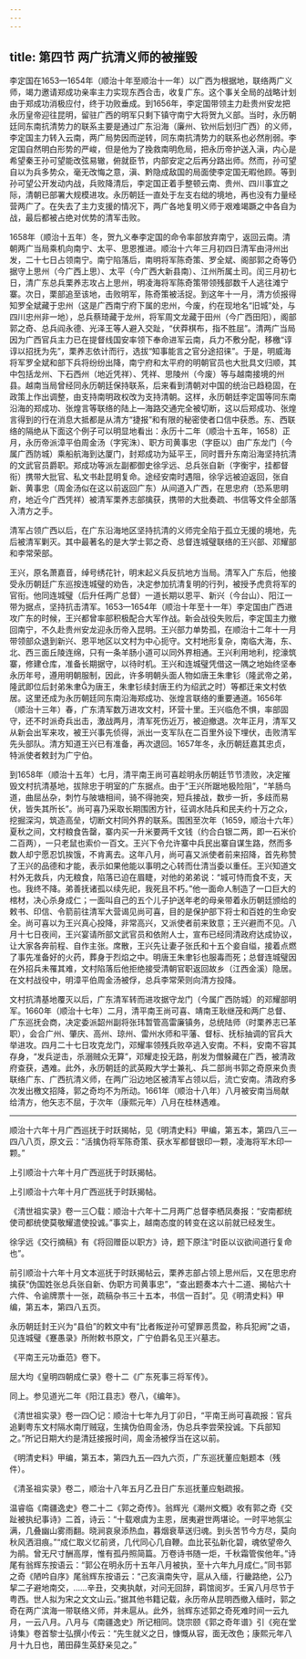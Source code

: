 ```yaml
---
---
---
```

title: 第四节 两广抗清义师的被摧毁
---




李定国在1653—1654年（顺治十年至顺治十一年）以广西为根据地，联络两广义师，竭力邀请郑成功亲率主力实现东西合击，收复广东。这个事关全局的战略计划由于郑成功消极应付，终于功败垂成。到1656年，李定国带领主力赴贵州安龙把永历皇帝迎往昆明，留驻广西的明军只剩下镇守南宁大将贺九义部。当时，永历朝廷同东南抗清势力的联系主要是通过广东沿海（廉州、钦州后划归广西）的义师，李定国主力转入云南，两广局势因而逆转，同东南抗清势力的联系也必然削弱。李定国自然明白形势的严峻，但是他为了挽救南明危局，把永历帝护送入滇，内心是希望秦王孙可望能改弦易辙，俯就臣节，内部安定之后再分路出师。然而，孙可望自以为兵多势众，毫无改悔之意，滇、黔隐成敌国的局面使李定国无暇他顾。等到孙可望公开发动内战，兵败降清后，李定国正着手整顿云南、贵州、四川事宜之际，清朝已部署大规模进攻。永历朝廷一直处于左支右绌的境地，再也没有力量经营两广了。在失去了主力支援的情况下，两广各地复明义师于艰难竭蹶之中各自为战，最后都被占绝对优势的清军击败。

1658年（顺治十五年）冬，贺九义奉李定国的命令率部放弃南宁，返回云南。清朝两广当局乘机向南宁、太平、思恩推进。顺治十六年三月初四日清军由浔州出发，二十七日占领南宁。南宁陷落后，南明将军陈奇策、罗全斌、阁部郭之奇等仍据守上思州（今广西上思）、太平（今广西大新县南）、江州所属土司。闰三月初七日，清广东总兵栗养志攻占上思州，明凌海将军陈奇策带领残部数千人逃往滩宁寨。次日，栗部追至该地，击败明军，陈奇策被活捉。到这年十一月，清方侦报得知罗全斌藏于忠州（这是广西南宁府下属的忠州，今废，约在现地名“旧城”处，与四川忠州非一地），总兵蔡琦藏于龙州，将军周文龙藏于田州（今广西田阳），阁部郭之奇、总兵阎永德、光泽王等人避入交趾，“伏莽棋布，指不胜屈”。清两广当局因为广西官兵主力已在提督线国安率领下奉命进军云南，兵力不敷分配，移檄“谆谆以招抚为先”，栗养志依计而行，选拔“知事能言之官分途招徕”。于是，明威海将军罗全斌和部下兵将纷纷出降，南宁府和太平府的明朝官员也大批具文归顺，其中包括龙州、下石西州（地近凭祥）、凭祥、思陵州（今废）等与越南接境的州县。越南当局曾经同永历朝廷保持联系，后来看到清朝对中国的统治已趋稳固，在政策上作出调整，由支持南明政权改为支持清朝。这样，永历朝廷李定国等同东南沿海的郑成功、张煌言等联络的陆上—海路交通完全被切断，这以后郑成功、张煌言得到的行在消息大抵都是从清方“捷报”和有限的秘密使者口信中获悉。东、西联络的隔绝从下面这个例子可以明显地看出：永历十二年（顺治十五年，1658）正月，永历帝派漳平伯周金汤（字宪洙）、职方司黄事忠（字臣以）由广东龙门（今属广西防城）乘船航海到达厦门，封郑成功为延平王，同时晋升东南沿海坚持抗清的文武官员爵职。郑成功等派左副都御史徐孚远、总兵张自新（字衡宇，挂都督衔）携带大批官、私文书赴昆明复命。途经安南时遇阻，徐孚远被迫返回，张自新、黄事忠（周金汤似在这以前返回广东）从间道入广西，在思忠府（恐系思明府，地近今广西凭祥）被清军栗养志部擒获，携带的大批奏疏、书信等文件全部落入清方之手。

清军占领广西以后，在广东沿海地区坚持抗清的义师完全陷于孤立无援的境地，先后被清军剿灭。其中最著名的是大学士郭之奇、总督连城璧联络的王兴部、邓耀部和李常荣部。

王兴，原名萧嘉音，绰号绣花针，明末起义兵反抗地方当局。清军入广东后，他接受永历朝廷广东巡按连城璧的劝告，决定参加抗清复明的行列，被授予虎贲将军的官衔。他同连城璧（后升任两广总督）一道长期以恩平、新兴（今台山）、阳江一带为据点，坚持抗击清军。1653—1654年（顺治十年至十一年）李定国由广西进攻广东的时候，王兴都曾率部积极配合大军作战。新会战役失败后，李定国主力撤回南宁，不久赴贵州安龙迎永历帝入昆明。王兴部力单势孤，在顺治十二年十一月带领部众退到新兴、恩平地区以文村为中心扼守。文村地形复杂，南临大海，东、北、西三面丘陵连绵，只有一条羊肠小道可以同外界相通。王兴利用地利，挖濠筑寨，修建仓库，准备长期据守，以待时机。王兴和连城璧凭借这一隅之地始终坚奉永历年号，遵用明朝服制，因此，许多明朝头面人物如唐王朱聿钐（隆武帝之弟，隆武即位后封弟朱聿为唐王，朱聿钐续封唐王约为绍武之时）等都迁来文村依居。这里还成为永历朝廷同东南沿海郑成功、张煌言联络的重要通道。1656年（顺治十三年）春，广东清军数万进攻文村，环营十里。王兴临危不惧，率部固守，还不时派奇兵出击，激战两月，清军死伤近万，被迫撤退。次年正月，清军又从新会出军来攻，被王兴事先侦得，派出一支军队在二百里外设下埋伏，击败清军先头部队。清方知道王兴已有准备，再次退回。1657年冬，永历朝廷嘉其忠贞，特派使者敕封为广宁伯。

到1658年（顺治十五年）七月，清平南王尚可喜趁明永历朝廷节节溃败，决定摧毁文村抗清基地，拔除忠于明室的广东据点。由于“王兴所踞地极险阻”，“羊肠鸟道，曲屈丛杂，刺竹与陂塘相间，骑不得驰突，短兵接战，数步一折，多歧而易伏，皆失其所长”。尚可喜乃采取长期围困方针，征调水陆兵和民夫约十万之众，挖掘深沟，筑造高垒，切断文村同外界的联系。围困至次年（1659，顺治十六年）夏秋之间，文村粮食告罄，寨内买一升米要两千文钱（约合白银二两，即一石米价二百两），一只老鼠也索价一百文。王兴下令允许寨中兵民出寨自谋生路，然而多数人却宁愿忍饥挨饿，不肯离去。这年八月，尚可喜又派使者前来招降，首先称赞了王兴的品德和才能，表示如果他能以事明之心转而仕清当委以重任。王兴知道文村外无救兵，内无粮食，陷落已迫在眉睫，对他的弟弟说：“城可恃而食不支，天也。我终不降。弟善抚诸孤以续先祀，我死且不朽。”他一面命人制造了一口巨大的棺材，决心杀身成仁；一面叫自己的五个儿子护送年老的母亲带着永历朝廷颁给的敕书、印信、令箭前往清军大营谒见尚可喜，目的是保护部下将士和百姓的生命安全。尚可喜以为王兴真心投降，非常高兴，又派使者前来致意；王兴避而不见。八月十七日夜间，王兴宴请所部文武官员和依附人士，宣布已经同清政府达成协议，让大家各奔前程、自作主张。席散，王兴先让妻子张氏和十五个妾自缢，接着点燃了事先准备好的火药，葬身于烈焰之中。明唐王朱聿钐也服毒而死；总督连城璧因在外招兵未罹其难，文村陷落后他拒绝接受清朝官职返回故乡（江西金溪）隐居。在文村战役中，明漳平伯周金汤被俘，总兵李常荣则向清方投降。

文村抗清基地覆灭以后，广东清军转而进攻据守龙门（今属广西防城）的邓耀部明军。1660年（顺治十七年）二月，清平南王尚可喜、靖南王耿继茂和两广总督、广东巡抚会商，决定委派韶州副将张玮暂管高雷廉镇务，总统陆师（时栗养志已革职），会合广州、肇庆、高州、琼州、雷州水师和平藩、督标、抚标抽调的官兵大举进攻。四月二十七日攻克龙门，邓耀率领残兵败卒逃入安南。不料，安南不容其存身，“发兵逆击，杀溺贼众无算”，邓耀走投无路，削发为僧躲藏在广西，被清政府查获，遇难。此外，永历朝廷的武英殿大学士兼礼、兵二部尚书郭之奇原来负责联络广东、广西抗清义师，在两广沿边地区被清军占领以后，流亡安南。清政府多次发出檄文招降，郭之奇均不为所动。1661年（顺治十八年）八月被安南当局献给清方，他矢志不屈，于次年（康熙元年）八月在桂林遇难。



* * *



顺治十六年十月广西巡抚于时跃揭帖，见《明清史料》甲编，第五本，第四八三—四八八页，原文云：“活擒伪将军陈奇策、获水军都督银印一颗，凌海将军木印一颗。” ​​​​​​​​​



上引顺治十六年十月广西巡抚于时跃揭帖。 ​​​​​​​​​



上引顺治十六年十月广西巡抚于时跃揭帖。 ​​​​​​​​​



《清世祖实录》卷一三〇载：顺治十六年十二月两广总督李栖凤奏报：“安南都统使司都统使莫敬耀遣使投诚。”事实上，越南态度的转变在这以前就已经发生。 ​​​​​​​​​



徐孚远《交行摘稿》有《将回赠臣以职方》诗，题下原注“时臣以议欲间道行复命也”。 ​​​​​​​​​



前引顺治十六年十月文本巡抚于时跃揭帖云，栗养志部占领上思州后，又在思忠府擒获“伪国姓张总兵张自新、伪职方司黄事忠”，“查出题奏本六十二道、揭帖六十六件、令谕牌票十一张，疏稿杂书三十五本，书信一百封”。见《明清史料》甲编，第五本，第四八五页。 ​​​​​​​​​



永历朝廷封王兴为“县伯”的敕文中有“比者叛逆孙可望罪恶贯盈，称兵犯阙”之语，见连城璧《蹇愚录》所附敕书原文，广宁伯爵名见王兴墓志。 ​​​​​​​​​



《平南王元功垂范》卷下。 ​​​​​​​​​



屈大均《皇明四朝成仁录》卷十二《广东死事三将军传》。 ​​​​​​​​​



同上。参见道光二年《阳江县志》卷八，《编年》。 ​​​​​​​​​



《清世祖实录》卷一四〇记：顺治十七年九月丁卯日，“平南王尚可喜疏报：官兵追剿粤东文村隔水南厅贼寇，生擒伪伯周金汤，伪总兵李尝荣投诚。下兵部知之。”所记日期大约是清廷接报时间，周金汤被俘当在这以前。 ​​​​​​​​​



《明清史料》甲编，第五本，第四九五—四九六页，广东巡抚董应魁题本（残件）。 ​​​​​​​​​



《清圣祖实录》卷二，顺治十八年五月乙丑日广东巡抚董应魁疏报。 ​​​​​​​​​



温睿临《南疆逸史》卷二十二《郭之奇传》。翁辉光《潮州文概》收有郭之奇《交趾被执纪事诗》二首，诗云：“十载艰虞为主恩，居夷避世两堪论。一时平地氛尘满，几叠幽山雾雨翻。晓涧哀泉添热血，暮烟衰草送归魂。到头苦节今方尽，莫向秋风洒泪痕。”“成仁取义忆前贤，几代同心几自鞭。血比苌弘新化碧，魂依望帝久为鹃。曾无尺寸酬高厚，惟有孤丹照简篇。万卷诗书随一炬，千秋霜管俟他年。”诗尾有翁辉东按语云：“郭公在明永历十五年八月被执，至十六年九月成仁。”同书郭之奇《陋吟自序》尾翁辉东按语云：“己亥滇南失守，扈从入缅，行畿路绝，公乃挈二子避地南交，……辛丑，交夷执献，对问无回辞，羁馆阅岁。壬寅八月尽节于粤西。世人拟为宋之文文山云。”据其他书籍记载，永历帝从昆明西撤入缅时，郭之奇在两广滨海一带联络义师，并未扈从。此外，翁辉东述郭之奇死难时间一云九月，一云八月。八月与《南疆逸史》所记相同。饶宗颐《郭之奇年谱》引《宛在堂诗集》卷首黎士弘撰小传云：“先生就义之日，慷慨从容，面无改色；康熙元年八月十九日也，莆田薛生英舒亲见之。” ​​​​​​​​​